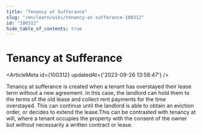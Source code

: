 ```yaml
---
title: "Tenancy at Sufferance"
slug: "/en/learn/wiki/tenancy-at-sufferance-100312"
id: "100312"
hide_table_of_contents: true
---
```



# Tenancy at Sufferance

<ArticleMeta id={100312} updatedAt={'2023-09-26 13:58:47'} />
<div className='border-solid border-b border-t-0 my-4 border-[var(--ifm-color-gray-300)]' />

Tenancy at sufferance is created when a tenant has overstayed their lease term without a new agreement. In this case, the landlord can hold them to the terms of the old lease and collect rent payments for the time overstayed. This can continue until the landlord is able to obtain an eviction order, or decides to extend the lease.This can be contrasted with tenancy at will, where a tenant occupies the property with the consent of the owner but without necessarily a written contract or lease.
